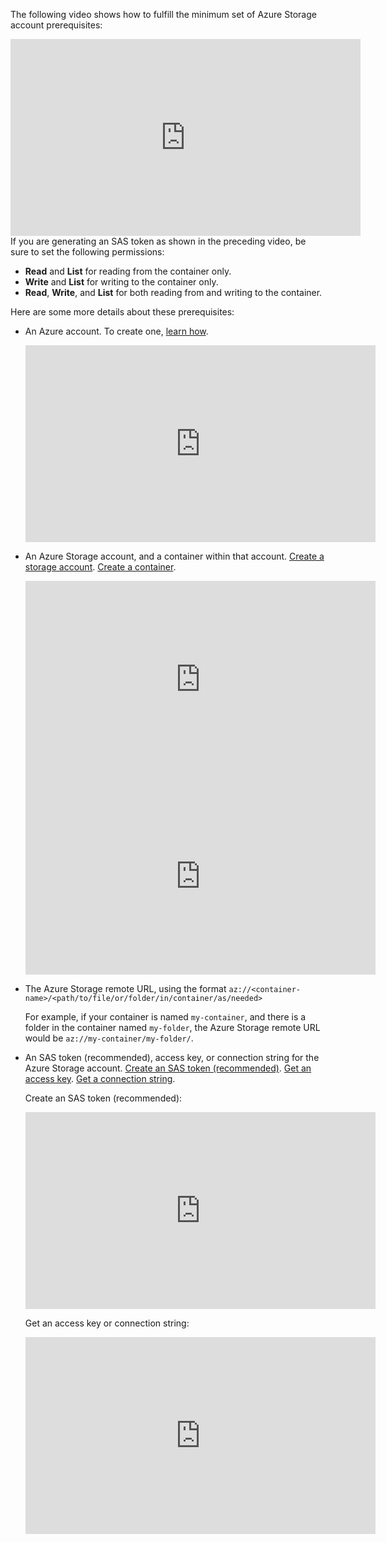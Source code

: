 The following video shows how to fulfill the minimum set of Azure Storage account prerequisites:

<iframe
width="560"
height="315"
src="https://www.youtube.com/embed/Vl3KCphlh9Y"
title="YouTube video player"
frameborder="0"
allow="accelerometer; autoplay; clipboard-write; encrypted-media; gyroscope; picture-in-picture"
allowfullscreen
></iframe>

<Note>
  If you are generating an SAS token as shown in the preceding video, be sure to set the following permissions:

  - **Read** and **List** for reading from the container only.
  - **Write** and **List** for writing to the container only.
  - **Read**, **Write**, and **List** for both reading from and writing to the container.
</Note>

Here are some more details about these prerequisites:

- An Azure account. To create one, [learn how](https://azure.microsoft.com/pricing/purchase-options/azure-account).

  <iframe
  width="560"
  height="315"
  src="https://www.youtube.com/embed/2bQ6WiJ1ncA"
  title="YouTube video player"
  frameborder="0"
  allow="accelerometer; autoplay; clipboard-write; encrypted-media; gyroscope; picture-in-picture"
  allowfullscreen
  ></iframe>

- An Azure Storage account, and a container within that account. [Create a storage account](https://learn.microsoft.com/azure/storage/common/storage-account-create). [Create a container](https://learn.microsoft.com/azure/storage/blobs/blob-containers-portal).

  <iframe
  width="560"
  height="315"
  src="https://www.youtube.com/embed/AhuNgBafmUo"
  title="YouTube video player"
  frameborder="0"
  allow="accelerometer; autoplay; clipboard-write; encrypted-media; gyroscope; picture-in-picture"
  allowfullscreen
  ></iframe>

  <iframe
  width="560"
  height="315"
  src="https://www.youtube.com/embed/xmndjYnGvcs"
  title="YouTube video player"
  frameborder="0"
  allow="accelerometer; autoplay; clipboard-write; encrypted-media; gyroscope; picture-in-picture"
  allowfullscreen
  ></iframe>

- The Azure Storage remote URL, using the format `az://<container-name>/<path/to/file/or/folder/in/container/as/needed>`

  For example, if your container is named `my-container`, and there is a folder in the container named `my-folder`, the 
  Azure Storage remote URL would be `az://my-container/my-folder/`.

- An SAS token (recommended), access key, or connection string for the Azure Storage account.  [Create an SAS token (recommended)](https://learn.microsoft.com/azure/ai-services/translator/document-translation/how-to-guides/create-sas-tokens). [Get an access key](https://learn.microsoft.com/azure/storage/common/storage-account-keys-manage#view-account-access-keys). [Get a connection string](https://learn.microsoft.com/azure/storage/common/storage-configure-connection-string#configure-a-connection-string-for-an-azure-storage-account).

  Create an SAS token (recommended):

  <iframe
  width="560"
  height="315"
  src="https://www.youtube.com/embed/X6cmJ2IbVzo?start=240&end=370"
  title="YouTube video player"
  frameborder="0"
  allow="accelerometer; autoplay; clipboard-write; encrypted-media; gyroscope; picture-in-picture"
  allowfullscreen
  ></iframe>

  Get an access key or connection string:

  <iframe
  width="560"
  height="315"
  src="https://www.youtube.com/embed/muMmcwVfFqs"
  title="YouTube video player"
  frameborder="0"
  allow="accelerometer; autoplay; clipboard-write; encrypted-media; gyroscope; picture-in-picture"
  allowfullscreen
  ></iframe>


